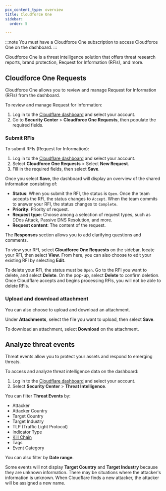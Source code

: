 ```yaml
---
pcx_content_type: overview
title: Cloudforce One
sidebar:
  order: 5

---
```


:::note
You must have a Cloudforce One subscription to access Cloudforce One on the dashboard.
:::

Cloudforce One is a threat intelligence solution that offers threat research reports, brand protection, Request for Information (RFIs), and more.

## Cloudforce One Requests

Cloudforce One allows you to review and manage Request for Information (RFIs) from the dashboard.

To review and manage Request for Information:

1. Log in to the [Cloudflare dashboard](https://dash.cloudflare.com/) and select your account.
2. Go to **Security Center** > **Cloudforce One Requests**, then populate the required fields.

### Submit RFIs

To submit RFIs (Request for Information):
 
1. Log in to the [Cloudflare dashboard](https://dash.cloudflare.com/) and select your account.
2. Select **Cloudforce One Requests** > Select **New Request**.
3. Fill in the required fields, then select **Save**.

Once you select **Save**, the dashboard will display an overview of the shared information consisting of:

- **Status**: When you submit the RFI, the status is `Open`. Once the team accepts the RFI, the status changes to `Accept`. When the team commits to answer your RFI, the status changes to `Complete`.
- **Priority**: Priority of request.
- **Request type**: Choose among a selection of request types, such as DDos Attack, Passive DNS Resolution, and more.
- **Request content**: The content of the request.

The **Responses** section allows you to add clarifying questions and comments.

To view your RFI, select **Cloudforce One Requests** on the sidebar, locate your RFI, then select **View**. From here, you can also choose to edit your existing RFI by selecting **Edit**.

To delete your RFI, the status must be `Open`. Go to the RFI you want to delete, and select **Delete**. On the pop-up, select **Delete** to confirm deletion. Once Cloudflare accepts and begins processing RFIs, you will not be able to delete RFIs.

### Upload and download attachment

You can also choose to upload and download an attachment. 

Under **Attachments**, select the file you want to upload, then select **Save**. 

To download an attachment, select **Download** on the attachment.

## Analyze threat events

Threat events allow you to protect your assets and respond to emerging threats.

To access and analyze threat intelligence data on the dashboard:

1. Log in to the [Cloudflare dashboard](https://dash.cloudflare.com/) and select your account.
2. Select **Security Center** > **Threat Intelligence**.

You can filter **Threat Events** by:

- Attacker
- Attacker Country
- Target Country
- Target Industry
- TLP (Traffic Light Protocol)
- Indicator Type
- [Kill Chain](https://en.wikipedia.org/wiki/Cyber_kill_chain)
- Tags
- Event Category

You can also filter by **Date range**.

Some events will not display **Target Country** and **Target Industry** because they are unknown information. There may be situations where the attacker's information is unknown. When Cloudflare finds a new attacker, the attacker will be assigned a new name.